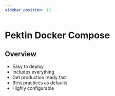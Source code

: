 ```yaml
---
sidebar_position: 10
---
```


# Pektin Docker Compose

## Overview

-   Easy to deploy
-   Includes everything
-   Get production ready fast
-   Best practices as defaults
-   Highly configurable
